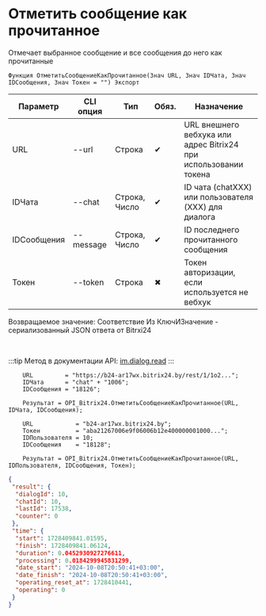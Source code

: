 ﻿---
sidebar_position: 6
---


# Отметить сообщение как прочитанное
 Отмечает выбранное сообщение и все сообщения до него как прочитанные



`Функция ОтметитьСообщениеКакПрочитанное(Знач URL, Знач IDЧата, Знач IDСообщения, Знач Токен = "") Экспорт`

  | Параметр | CLI опция | Тип | Обяз. | Назначение |
  |-|-|-|-|-|
  | URL | --url | Строка | &#x2714; | URL внешнего вебхука или адрес Bitrix24 при использовании токена |
  | IDЧата | --chat | Строка, Число | &#x2714; | ID чата (chatXXX) или пользователя (XXX) для диалога |
  | IDСообщения | --message | Строка, Число | &#x2714; | ID последнего прочитанного сообщения |
  | Токен | --token | Строка | &#x2716; | Токен авторизации, если используется не вебхук |

  
  Возвращаемое значение:   Соответствие Из КлючИЗначение - сериализованный JSON ответа от Bitrxi24

<br/>

:::tip
Метод в документации API: [im.dialog.read](https://dev.1c-bitrix.ru/learning/course/?COURSE_ID=93&LESSON_ID=12053)
:::
<br/>


```bsl title="Пример использования для 1С:Предприятие/OneScript"
    URL         = "https://b24-ar17wx.bitrix24.by/rest/1/1o2...";
    IDЧата      = "chat" + "1006";
    IDСообщения = "18126";

    Результат = OPI_Bitrix24.ОтметитьСообщениеКакПрочитанное(URL, IDЧата, IDСообщения);

    URL            = "b24-ar17wx.bitrix24.by";
    Токен          = "aba21267006e9f06006b12e400000001000...";
    IDПользователя = 10;
    IDСообщения    = "18128";

    Результат = OPI_Bitrix24.ОтметитьСообщениеКакПрочитанное(URL, IDПользователя, IDСообщения, Токен);
```
    



```json title="Результат"
{
 "result": {
  "dialogId": 10,
  "chatId": 10,
  "lastId": 17538,
  "counter": 0
 },
 "time": {
  "start": 1728409841.01595,
  "finish": 1728409841.06124,
  "duration": 0.0452930927276611,
  "processing": 0.0184299945831299,
  "date_start": "2024-10-08T20:50:41+03:00",
  "date_finish": "2024-10-08T20:50:41+03:00",
  "operating_reset_at": 1728410441,
  "operating": 0
 }
}
```
